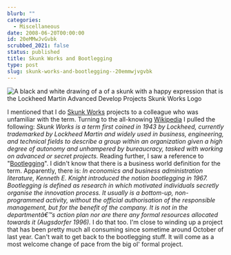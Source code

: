 ```yaml
---
blurb: ""
categories:
  - Miscellaneous
date: 2008-06-20T00:00:00
id: 20eMMwJvGvbk
scrubbed_2021: false
status: published
title: Skunk Works and Bootlegging
type: post
slug: skunk-works-and-bootlegging--20emmwjvgvbk
---
```



<Img src="skunk_works_logo.png" alt="A black and white drawing of a of a skunk with a happy expression that is the Lockheed Martin Advanced Develop Projects Skunk Works Logo" />


I mentioned that I do
[Skunk Works](http://en.wikipedia.org/wiki/Skunk_works) projects to
a colleague who was unfamiliar with the term. Turning to the
all-knowing [Wikipedia](http://www.wikipedia.org/) I pulled the
following:
*Skunk Works is a term first coined in 1943 by Lockheed, currently trademarked by Lockheed Martin and widely used in business, engineering, and technical fields to describe a group within an organization given a high degree of autonomy and unhampered by bureaucracy, tasked with working on advanced or secret projects.*
Reading further, I saw a reference to
"[Bootlegging](http://en.wikipedia.org/wiki/Bootlegging_(business))".
I didn't know that there is a business world definition for the
term. Apparently, there is:
*In economics and business administration literature, Kenneth E. Knight introduced the notion bootlegging in 1967. Bootlegging is defined as research in which motivated individuals secretly organise the innovation process. It usually is a bottom-up, non-programmed activity, without the official authorisation of the responsible management, but for the benefit of the company. It is not in the departmentâ€™s action plan nor are there any formal resources allocated towards it (Augsdorfer 1996).*
I do that too. I'm close to winding up a project that has been
pretty much all consuming since sometime around October of last
year. Can't wait to get back to the bootlegging stuff. It will come
as a most welcome change of pace from the big ol' formal project.